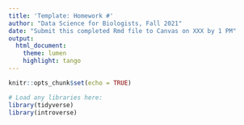 ```yaml
---
title: 'Template: Homework #'
author: "Data Science for Biologists, Fall 2021"
date: "Submit this completed Rmd file to Canvas on XXX by 1 PM"
output: 
  html_document:
    theme: lumen
    highlight: tango
---
```


```r
knitr::opts_chunk$set(echo = TRUE)

# Load any libraries here:
library(tidyverse)
library(introverse)
```

